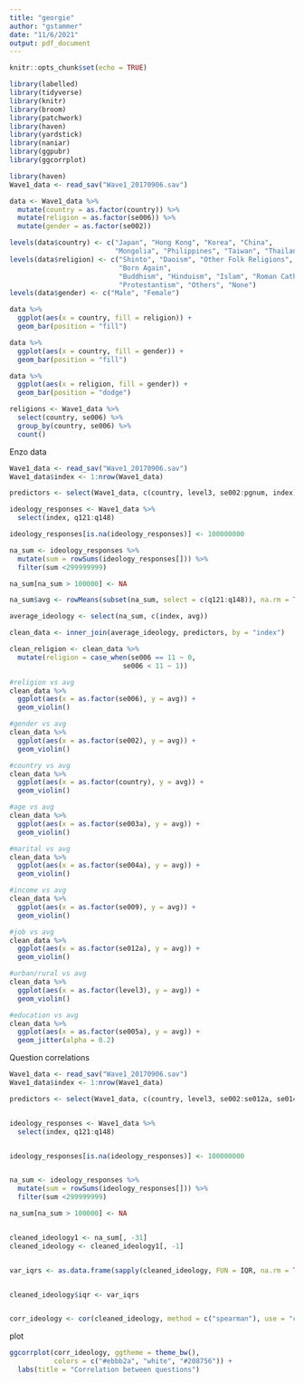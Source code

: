 ```yaml
---
title: "georgie"
author: "gstammer"
date: "11/6/2021"
output: pdf_document
---
```


```r
knitr::opts_chunk$set(echo = TRUE)
```

```r
library(labelled)
library(tidyverse)
library(knitr)
library(broom)
library(patchwork)
library(haven)
library(yardstick)
library(naniar)
library(ggpubr)
library(ggcorrplot)
```

```r
library(haven)
Wave1_data <- read_sav("Wave1_20170906.sav")
```

```r
data <- Wave1_data %>%
  mutate(country = as.factor(country)) %>%
  mutate(religion = as.factor(se006)) %>%
  mutate(gender = as.factor(se002))

levels(data$country) <- c("Japan", "Hong Kong", "Korea", "China",
                          "Mongolia", "Philippines", "Taiwan", "Thailand")
levels(data$religion) <- c("Shinto", "Daoism", "Other Folk Religions",
                           "Born Again",
                           "Buddhism", "Hinduism", "Islam", "Roman Catholics",
                           "Protestantism", "Others", "None")
levels(data$gender) <- c("Male", "Female")
```


```r
data %>%
  ggplot(aes(x = country, fill = religion)) +
  geom_bar(position = "fill")
```

```r
data %>%
  ggplot(aes(x = country, fill = gender)) +
  geom_bar(position = "fill")

data %>%
  ggplot(aes(x = religion, fill = gender)) +
  geom_bar(position = "dodge")
```


```r
religions <- Wave1_data %>%
  select(country, se006) %>%
  group_by(country, se006) %>%
  count()
```


Enzo data

```r
Wave1_data <- read_sav("Wave1_20170906.sav")
Wave1_data$index <- 1:nrow(Wave1_data)

predictors <- select(Wave1_data, c(country, level3, se002:pgnum, index))
```

```r
ideology_responses <- Wave1_data %>%
  select(index, q121:q148)
```

```r
ideology_responses[is.na(ideology_responses)] <- 100000000
```

```r
na_sum <- ideology_responses %>%
  mutate(sum = rowSums(ideology_responses[])) %>%
  filter(sum <299999999)

na_sum[na_sum > 100000] <- NA

na_sum$avg <- rowMeans(subset(na_sum, select = c(q121:q148)), na.rm = TRUE)

average_ideology <- select(na_sum, c(index, avg))
```

```r
clean_data <- inner_join(average_ideology, predictors, by = "index")
```

```r
clean_religion <- clean_data %>%
  mutate(religion = case_when(se006 == 11 ~ 0,
                            se006 < 11 ~ 1))
```




```r
#religion vs avg
clean_data %>%
  ggplot(aes(x = as.factor(se006), y = avg)) +
  geom_violin()

#gender vs avg
clean_data %>%
  ggplot(aes(x = as.factor(se002), y = avg)) +
  geom_violin()

#country vs avg
clean_data %>%
  ggplot(aes(x = as.factor(country), y = avg)) +
  geom_violin()

#age vs avg
clean_data %>%
  ggplot(aes(x = as.factor(se003a), y = avg)) +
  geom_violin()

#marital vs avg
clean_data %>%
  ggplot(aes(x = as.factor(se004a), y = avg)) +
  geom_violin()

#income vs avg
clean_data %>%
  ggplot(aes(x = as.factor(se009), y = avg)) +
  geom_violin()

#job vs avg
clean_data %>%
  ggplot(aes(x = as.factor(se012a), y = avg)) +
  geom_violin()

#urban/rural vs avg
clean_data %>%
  ggplot(aes(x = as.factor(level3), y = avg)) +
  geom_violin()

#education vs avg
clean_data %>%
  ggplot(aes(x = as.factor(se005a), y = avg)) +
  geom_jitter(alpha = 0.2)
```



Question correlations

```r
Wave1_data <- read_sav("Wave1_20170906.sav")
Wave1_data$index <- 1:nrow(Wave1_data)

predictors <- select(Wave1_data, c(country, level3, se002:se012a, se014:pgnum, index))


ideology_responses <- Wave1_data %>%
  select(index, q121:q148)


ideology_responses[is.na(ideology_responses)] <- 100000000


na_sum <- ideology_responses %>%
  mutate(sum = rowSums(ideology_responses[])) %>%
  filter(sum <299999999)

na_sum[na_sum > 100000] <- NA


cleaned_ideology1 <- na_sum[, -31]
cleaned_ideology <- cleaned_ideology1[, -1]


var_iqrs <- as.data.frame(sapply(cleaned_ideology, FUN = IQR, na.rm = TRUE))


cleaned_ideology$iqr <- var_iqrs


corr_ideology <- cor(cleaned_ideology, method = c("spearman"), use = "complete.obs")
```

plot
```r
ggcorrplot(corr_ideology, ggtheme = theme_bw(),
           colors = c("#ebbb2a", "white", "#208756")) +
  labs(title = "Correlation between questions")
```



